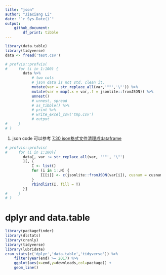 ```yaml
---
title: "json"
author: "Jiaxiang Li"
date: "`r Sys.Date()`"
output: 
    github_document:
        df_print: tibble
---
```


```r
library(data.table)
library(tidyverse)
data <- fread('test.csv')
```

```r
# profvis::profvis(
#     for (i in 1:100) {
        data %>% 
            # two cols
            # json data is not std, clean it.
            mutate(var = str_replace_all(var,'""','\"')) %>% 
            mutate(var = map(.x = var,.f = jsonlite::fromJSON)) %>% 
            unnest()
            # unnest, spread
            # as_tibble() %>% 
            # print %>% 
            # write_excel_csv('tmp.csv')
            # output
#     }
# )
```

1. json code 可以参考
[7.30 json格式文件清理成dataframe](https://jiaxiangli.netlify.com/2018/02/dplyr/)

```r
# profvis::profvis(
#     for (i in 1:100){
        data[, var := str_replace_all(var, '""', '\"')
        ][, {
            I <- list()
            for (i in 1:.N) {
                I[[i]] <- c(jsonlite::fromJSON(var[i]), cusnum = cusnum[i])
            }
            rbindlist(I, fill = T)        
        }]
#     }
# )
```

# dplyr and data.table


```r
library(packagefinder)
library(dlstats)
library(cranly)
library(tidyverse)
library(lubridate)
cran_stats(c('dplyr','data.table','tidyverse')) %>% 
    filter(year(end) >= 2017) %>% 
    ggplot(aes(x=end,y=downloads,col=package)) + 
    geom_line()
```